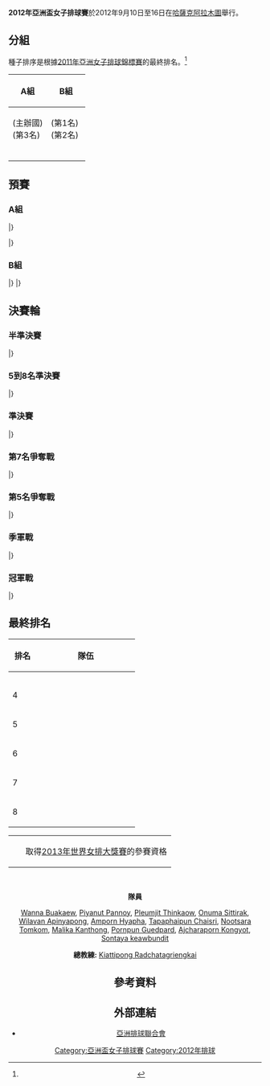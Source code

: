 {{Infobox FIVB tournament
| competition  = 亞洲盃女子排球賽
| continent    = Asia
| gender       = Women 
| year         = 2012
| logo         = 2012年亞洲盃女子排球賽logo.png
| size         = 117px
| caption      = 
| host         = {{flag|Kazakhstan}}
| dates        = 9月10日至16日
| teams        = 8
| venues       = 1
| cities       = 1
| champions    = THA
| title_number = 1
| mvp          = {{flagicon|THA}} [[Onuma_Sittirak|Onuma Sittirak]]
| website      = 
| last         = 2010年亞洲盃女子排球賽
| next         = 2014年亞洲盃女子排球賽
}}

'''2012年亞洲盃女子排球賽'''於2012年9月10日至16日在[[哈薩克|哈薩克]][[阿拉木圖|阿拉木圖]]舉行。

==分組==
種子排序是根據[[2011年亞洲女子排球錦標賽|2011年亞洲女子排球錦標賽]]的最終排名。<ref>{{cite web|url=http://www.asianvolleyball.org/upfile/bulletin/files/201208/1720248849_1344319627.pdf|title=Drawing of Lots – 3rd AVC Cup for Women|accessdate=21 August 2012|deadurl=yes|archiveurl=https://web.archive.org/web/20121111171223/http://www.asianvolleyball.org/upfile/bulletin/files/201208/1720248849_1344319627.pdf|archivedate=2012-11-11}}</ref>

{| class="wikitable" width=50%
!width=50%|A組 
!width=50%|B組
|- 
|
{{vbw|KAZ}} (主辦國)<br />
{{vbw|KOR}} (第3名)<br />
{{vbw|TPE}}<br />
{{vbw|THA}} 
|
{{vbw|CHN}} (第1名)<br />
{{vbw|JPN}} (第2名)<br />
{{vbw|VIE}}<br />
{{vbw|IRI}}
|}

==預賽==
===A組===
{{Vb cl header}}
{{Vb cl4 team |p=1 |t={{vbw|THA}} |mw=3 |mw2=0 |ml=0 |ml2=0 |sw=9 |sl=1 |spw=248 |spl=213 |bc=#ccffcc}}
{{Vb cl4 team |p=2 |t={{vbw|KAZ}} |mw=2 |mw2=0 |ml=1 |ml2=0 |sw=7 |sl=4 |spw=257 |spl=238 |bc=#ccffcc}}
{{Vb cl4 team |p=3 |t={{vbw|KOR}} |mw=0 |mw2=1 |ml=2 |ml2=0 |sw=4 |sl=8 |spw=262 |spl=275 |bc=#ccffcc}}
{{Vb cl4 team |p=4 |t={{vbw|TPE}} |mw=0 |mw2=0 |ml=2 |ml2=1 |sw=2 |sl=9 |spw=219 |spl=260 |bc=#ccffcc}}
|}

{{Vb res start 5}}
{{Vb res 5|9月10日|13:00|{{vbw-rt|KOR}}|0–3|'''{{vbw|THA}}'''|23–25|23–25|20–25|||66–75| [https://web.archive.org/web/20120915224810/http://www.asianvolleyball.org/upfile/bulletin/files/201209/2088618719_1347271154.pdf P2] [https://web.archive.org/web/20120915224655/http://www.asianvolleyball.org/upfile/bulletin/files/201209/1039433896_1347271211.pdf P3]}}
{{Vb res 5|9月10日|17:30|'''{{vbw-rt|KAZ}}'''|3–0|{{vbw|TPE}}|25–20|25–17|25–17|||75–54|[https://web.archive.org/web/20120915224734/http://www.asianvolleyball.org/upfile/bulletin/files/201209/1618150779_1347330082.pdf P2] [https://web.archive.org/web/20120915225453/http://www.asianvolleyball.org/upfile/bulletin/files/201209/496331214_1347330164.pdf P3]}}
{{Vb res 5|9月11日|13:00|'''{{vbw-rt|THA}}'''|3–0|{{vbw|TPE}}|25–15|25–22|25–19|||75–56|
[https://web.archive.org/web/20121111163115/http://www.asianvolleyball.org/upfile/bulletin/files/201209/71705178_1347380758.pdf P2] [https://web.archive.org/web/20121111171524/http://www.asianvolleyball.org/upfile/bulletin/files/201209/2045789825_1347380778.pdf P3]}}
{{Vb res 5|9月11日|15:00|{{vbw-rt|KOR}}|1–3|'''{{vbw|KAZ}}'''|18–25|25–16|22–25|21–25||86–91|[https://web.archive.org/web/20121111163638/http://www.asianvolleyball.org/upfile/bulletin/files/201209/1487595612_1347380867.pdf P2] [https://web.archive.org/web/20121111171414/http://www.asianvolleyball.org/upfile/bulletin/files/201209/27653928_1347380909.pdf P3]}}
{{Vb res 5|9月12日|11:00|{{vbw-rt|TPE}}|2–3|'''{{vbw|KOR}}'''|25–20|22–25|25–22|21–25|16–18|109–110|[https://web.archive.org/web/20121111165401/http://www.asianvolleyball.org/upfile/bulletin/files/201209/1599548286_1347448717.pdf P2] [https://web.archive.org/web/20121111171211/http://www.asianvolleyball.org/upfile/bulletin/files/201209/1113650905_1347448786.pdf P3]}}
{{Vb res 5|9月12日|17:30|{{vbw-rt|KAZ}}|1–3|'''{{vbw|THA}}'''|25–23|22–25|23–25|21–25||91–98|[https://web.archive.org/web/20121111162703/http://www.asianvolleyball.org/upfile/bulletin/files/201209/741252360_1347494541.pdf P2] [https://web.archive.org/web/20121111171656/http://www.asianvolleyball.org/upfile/bulletin/files/201209/1370376074_1347494620.pdf P3] }}
|}

===B組===
{{Vb cl header}}
{{Vb cl4 team |p=1 |t={{vbw|CHN}} |mw=3 |mw2=0 |ml=0 |ml2=0 |sw=9 |sl=0 |spw=225 |spl=143 |bc=#ccffcc}}
{{Vb cl4 team |p=2 |t={{vbw|VIE}} |mw=1 |mw2=1 |ml=1 |ml2=0 |sw=6 |sl=6 |spw=256 |spl=248 |bc=#ccffcc}}
{{Vb cl4 team |p=3 |t={{vbw|JPN}} |mw=1 |mw2=0 |ml=2 |ml2=1 |sw=5 |sl=6 |spw=230 |spl=238 |bc=#ccffcc}}
{{Vb cl4 team |p=4 |t={{vbw|IRI}} |mw=0 |mw2=0 |ml=3 |ml2=0 |sw=1 |sl=9 |spw=167 |spl=249 |bc=#ccffcc}}
|}
{{Vb res start 5}}
{{Vb res 5|9月10日|11:00|'''{{vbw-rt|VIE}}'''|3–1|{{vbw|IRI}}|25–11|25–18|24–26|25–17||99–72|[http://www.asianvolleyball.org/upfile/bulletin/files/201209/311701124_1347267375.pdf P2]{{dead link|date=十一月 2017 |bot=InternetArchiveBot }} [https://web.archive.org/web/20120915225447/http://www.asianvolleyball.org/upfile/bulletin/files/201209/307208487_1347267623.pdf P3]}}
{{Vb res 5|9月10日|15:00|'''{{vbw-rt|CHN}}'''|3–0|{{vbw|JPN}}|25–18|25–17|25–19|||75–54| [https://web.archive.org/web/20120915224703/http://www.asianvolleyball.org/upfile/bulletin/files/201209/1162510947_1347281039.pdf P2] [https://web.archive.org/web/20120915224726/http://www.asianvolleyball.org/upfile/bulletin/files/201209/1394627348_1347281103.pdf P3]}}
{{Vb res 5|9月11日|11:00|{{vbw-rt|IRI}}|0–3|'''{{vbw|JPN}}'''|17–25|22–25|20–25|||59–75|[https://web.archive.org/web/20121111165516/http://www.asianvolleyball.org/upfile/bulletin/files/201209/556556487_1347351879.pdf P2] [https://web.archive.org/web/20121111162905/http://www.asianvolleyball.org/upfile/bulletin/files/201209/225989845_1347351932.pdf P3]}}
{{Vb res 5|9月11日|17:30|{{vbw-rt|VIE}}|0–3|'''{{vbw|CHN}}'''|12–25|18–25|23–25|||53–75|[https://web.archive.org/web/20121111171334/http://www.asianvolleyball.org/upfile/bulletin/files/201209/1532214292_1347380475.pdf P2] [https://web.archive.org/web/20121111163540/http://www.asianvolleyball.org/upfile/bulletin/files/201209/1379530143_1347380562.pdf P3]}}
{{Vb res 5|9月12日|13:00|{{vbw-rt|JPN}}|2–3|'''{{vbw|VIE}}'''|25–20|23–25|25–17|13–25|15–17|101–104|[https://web.archive.org/web/20121111163304/http://www.asianvolleyball.org/upfile/bulletin/files/201209/33960367_1347448947.pdf P2] [https://web.archive.org/web/20121111163125/http://www.asianvolleyball.org/upfile/bulletin/files/201209/1357675140_1347448869.pdf P3]}}
{{Vb res 5|9月12日|15:00|'''{{vbw-rt|CHN}}'''|3–0|{{vbw|IRI}}|25–16|25–10|25–10|||75–36|[https://web.archive.org/web/20121111160856/http://www.asianvolleyball.org/upfile/bulletin/files/201209/581079386_1347458031.pdf P2] [https://web.archive.org/web/20121111165602/http://www.asianvolleyball.org/upfile/bulletin/files/201209/1101126481_1347458087.pdf P3]}}
|}


==決賽輪==
{{Round8-with third
|RD1=半準決賽
|RD2=準決賽
|RD3=冠軍戰
|Consol=季軍戰
<!--Date-Place|Team 1|Score 1|Team 2|Score 2 -->
|9月14日 – [[阿拉木圖|阿拉木圖]]|'''{{vbw|THA}}'''|'''3'''|{{vbw|IRI}}|0
|9月14日 – [[阿拉木圖|阿拉木圖]]|'''{{vbw|VIE}}'''|'''3'''|{{vbw|KOR}}|2
|9月14日 – [[阿拉木圖|阿拉木圖]]|'''{{vbw|CHN}}'''|'''3'''|{{vbw|TPE}}|0
|9月14日 – [[阿拉木圖|阿拉木圖]]|'''{{vbw|KAZ}}'''|'''3'''|{{vbw|JPN}}|1
<!--semi finals  -->
|9月15日 – [[阿拉木圖|阿拉木圖]]|'''{{vbw|THA}}'''|'''3'''|{{vbw|VIE}}|0
|9月15日 – [[阿拉木圖|阿拉木圖]]|'''{{vbw|CHN}}'''|'''3'''|{{vbw|KAZ}}|0
<!--final  -->
|9月16日 – [[阿拉木圖|阿拉木圖]]|'''{{vbw|THA}}'''|'''3'''|{{vbw|CHN}}|1
<!--third place  -->
|9月16日 – [[阿拉木圖|阿拉木圖]]|{{vbw|VIE}}|0|'''{{vbw|KAZ}}'''|'''3'''
}}

{{Round4-with third
|RD1=5th–8th places
|RD2=第5名爭奪戰
|Consol=第7名爭奪戰
<!--Date-Place|Team 1|Score 1|Team 2|Score 2 -->
|9月15日 – [[阿拉木圖|阿拉木圖]]|{{vbw|TPE}}|0|'''{{vbw|JPN}}'''|'''3'''
|9月15日 – [[阿拉木圖|阿拉木圖]]|{{vbw|IRI}}|0|'''{{vbw|KOR}}'''|'''3'''
<!--fifth place-->
|9月16日 – [[阿拉木圖|阿拉木圖]]|'''{{vbw|JPN}}'''|'''3'''|{{vbw|KOR}}|0
<!--seventh place -->
|9月16日 – [[阿拉木圖|阿拉木圖]]|'''{{vbw|TPE}}'''|'''3'''|{{vbw|IRI}}|0
}}


===半準決賽===
{{Vb res start 5}}
{{Vb res 5|9月14日|13:00|'''{{vbw-rt|THA}}'''|3–0|{{vbw|IRI}}|25–19|25–18|25–16|||75–53|[https://web.archive.org/web/20121111160624/http://www.asianvolleyball.org/upfile/bulletin/files/201209/523963178_1347615828.pdf P2] [https://web.archive.org/web/20121111171545/http://www.asianvolleyball.org/upfile/bulletin/files/201209/1280130787_1347615881.pdf P3]}}
{{Vb res 5|9月14日|15:00|'''{{vbw-rt|CHN}}'''|3–0|{{vbw|TPE}}|25–20|25–8|27–25|||77–53|[https://web.archive.org/web/20121111163325/http://www.asianvolleyball.org/upfile/bulletin/files/201209/2000175649_1347624838.pdf P2] [https://web.archive.org/web/20121111163412/http://www.asianvolleyball.org/upfile/bulletin/files/201209/1314639344_1347624912.pdf P3]}}
{{Vb res 5|9月14日|17:30|'''{{vbw-rt|KAZ}}'''|3–1|{{vbw|JPN}}|25–21|25–21|19–25|25–20||94–87|[https://web.archive.org/web/20121111171324/http://www.asianvolleyball.org/upfile/bulletin/files/201209/218460076_1347644138.pdf P2] [https://web.archive.org/web/20121111162517/http://www.asianvolleyball.org/upfile/bulletin/files/201209/1378658817_1347644202.pdf P3]}}
{{Vb res 5|9月14日|19:30|'''{{vbw-rt|VIE}}'''|3–2|{{vbw|KOR}}|17–25|25–23|14–25|25–22|15–11|96–106|[https://web.archive.org/web/20121111162837/http://www.asianvolleyball.org/upfile/bulletin/files/201209/699658250_1347681792.pdf P2] [https://web.archive.org/web/20121111171513/http://www.asianvolleyball.org/upfile/bulletin/files/201209/696352879_1347681849.pdf P3]}}
|}

===5到8名準決賽===

{{Vb res start 5}}
{{Vb res 5|9月15日|11:00|{{vbw-rt|TPE}}|0–3|'''{{vbw|JPN}}'''|17–25|15–25|17–25|||49–75|[https://web.archive.org/web/20121111171841/http://www.asianvolleyball.org/upfile/bulletin/files/201209/1653457709_1347694495.pdf P2] [https://web.archive.org/web/20121111171930/http://www.asianvolleyball.org/upfile/bulletin/files/201209/2025899240_1347694548.pdf P3]}}
{{Vb res 5|9月15日|13:00|{{vbw-rt|IRI}}|0–3|'''{{vbw|KOR}}'''|16–25|20–25|20–25|||56–75|[http://www.asianvolleyball.org/upfile/bulletin/files/201209/752081658_1347702408.pdf P2]{{dead link|date=十一月 2017 |bot=InternetArchiveBot }} [https://web.archive.org/web/20121111162611/http://www.asianvolleyball.org/upfile/bulletin/files/201209/1946972027_1347702461.pdf P3]}}
|}

===準決賽===
{{Vb res start 5}}
{{Vb res 5|9月15日|15:00|'''{{vbw-rt|THA}}'''|3–0|{{vbw|VIE}}|25–22|26–24|25–17|||76–63|[https://web.archive.org/web/20121111162623/http://www.asianvolleyball.org/upfile/bulletin/files/201209/265938580_1347707633.pdf P2] [https://web.archive.org/web/20121111160818/http://www.asianvolleyball.org/upfile/bulletin/files/201209/15434580_1347707685.pdf P3]}}
{{Vb res 5|9月15日|17:30|'''{{vbw-rt|CHN}}'''|3–0|{{vbw|KAZ}}|25–20|25–14|25–11|||75–45|[https://web.archive.org/web/20121111171635/http://www.asianvolleyball.org/upfile/bulletin/files/201209/1059754405_1347724992.pdf P2] [https://web.archive.org/web/20121111165444/http://www.asianvolleyball.org/upfile/bulletin/files/201209/1994001245_1347725051.pdf P3]}}
|}

===第7名爭奪戰===
{{Vb res start 5}}
{{Vb res 5|9月16日|11:00|'''{{vbw-rt|TPE}}'''|3–0|{{vbw|IRI}}|25–21|25–20|25–15|||75–56|[https://web.archive.org/web/20121111171801/http://www.asianvolleyball.org/upfile/bulletin/files/201209/936506923_1347785966.pdf P2] [https://web.archive.org/web/20121111171919/http://www.asianvolleyball.org/upfile/bulletin/files/201209/662356479_1347786017.pdf P3]}}
|}

===第5名爭奪戰===
{{Vb res start 5}}
{{Vb res 5|9月16日|13:00|'''{{vbw-rt|JPN}}'''|3–0|{{vbw|KOR}}|25–18|25–17|25–11|||75–46|[https://web.archive.org/web/20121111171626/http://www.asianvolleyball.org/upfile/bulletin/files/201209/4592495_1347804650.pdf P2] [https://web.archive.org/web/20121111165331/http://www.asianvolleyball.org/upfile/bulletin/files/201209/905402371_1347804801.pdf P3]}}
|}

===季軍戰===
{{Vb res start 5}}
{{Vb res 5|9月16日|15:00|{{vbw-rt|VIE}}|0–3|'''{{vbw|KAZ}}'''|18–25|20–25|16–25|||54–75|[https://web.archive.org/web/20121111171152/http://www.asianvolleyball.org/upfile/bulletin/files/201209/105074753_1347805638.pdf P2] [https://web.archive.org/web/20121111163501/http://www.asianvolleyball.org/upfile/bulletin/files/201209/642149707_1347805765.pdf P3]}}
|}

===冠軍戰===
{{Vb res start 5}}
{{Vb res 5|9月16日|17:30|'''{{vbw-rt|THA}}'''|3–1|{{vbw|CHN}}|30–28|25–27|25–21|25–20||105–96|[https://web.archive.org/web/20121111163246/http://www.asianvolleyball.org/upfile/bulletin/files/201209/754884119_1347807373.pdf P2] [https://web.archive.org/web/20121111165528/http://www.asianvolleyball.org/upfile/bulletin/files/201209/633941221_1347807461.pdf P3]}}
|}

==最終排名==
{{col-begin}}
{{col-2}}
{| class="wikitable" style="text-align: center;"
!width=40|排名
!width=180|隊伍
|-bgcolor=#CCFFCC
| {{Gold1}}
| align="left"|{{vbw|THA}}
|-
| {{Silver2}}
| align="left"|{{vbw|CHN}}
|-bgcolor=#CCFFCC
| {{Bronze3}}
| align="left"|{{vbw|KAZ}}
|-
| 4
| align="left"|{{vbw|VIE}}
|-
| 5
| align="left"|{{vbw|JPN}}
|-
| 6
| align="left"|{{vbw|KOR}}
|-
| 7
| align="left"|{{vbw|TPE}}
|-
| 8
| align="left"|{{vbw|IRI}}
|}
{| class="wikitable" style="text-align: left;"
|-
|width=10px bgcolor=#ccffcc| ||取得[[2013年世界女排大獎賽|2013年世界女排大獎賽]]的參賽資格
|}
{{col-2}}
{{winners|vbw|2012年亞洲盃女子排球賽冠軍|THA|一}}
<br/>
<center>'''隊員'''</center>
<center>[[Wanna_Buakaew|Wanna Buakaew]], [[Piyanut_Pannoy|Piyanut Pannoy]], [[Pleumjit_Thinkaow|Pleumjit Thinkaow]], [[Onuma_Sittirak|Onuma Sittirak]], [[Wilavan_Apinyapong|Wilavan Apinyapong]], [[Amporn_Hyapha|Amporn Hyapha]], [[Tapaphaipun_Chaisri|Tapaphaipun Chaisri]], [[Nootsara_Tomkom|Nootsara Tomkom]], [[Malika_Kanthong|Malika Kanthong]], [[Pornpun_Guedpard|Pornpun Guedpard]], [[Ajcharaporn_Kongyot|Ajcharaporn Kongyot]], [[Sontaya_keawbundit|Sontaya keawbundit]]
<center>'''總教練:''' [[Kiattipong_Radchatagriengkai|Kiattipong Radchatagriengkai]]</center>
{{col-end}}



==參考資料==
{{reflist}}


==外部連結==
*[https://web.archive.org/web/20090912193438/http://www.asianvolleyball.org/ 亞洲排球聯合會]

{{亞洲盃排球賽}}

[[Category:亞洲盃女子排球賽|Category:亞洲盃女子排球賽]]
[[Category:2012年排球|Category:2012年排球]]